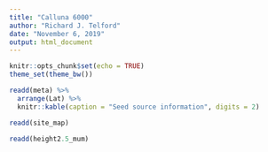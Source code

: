 ```yaml
---
title: "Calluna 6000"
author: "Richard J. Telford"
date: "November 6, 2019"
output: html_document
---
```


```r
knitr::opts_chunk$set(echo = TRUE)
theme_set(theme_bw())
```

```r
readd(meta) %>% 
  arrange(Lat) %>% 
  knitr::kable(caption = "Seed source information", digits = 2)
```



```r
readd(site_map)
```

```r
readd(height2.5_mum)
```

